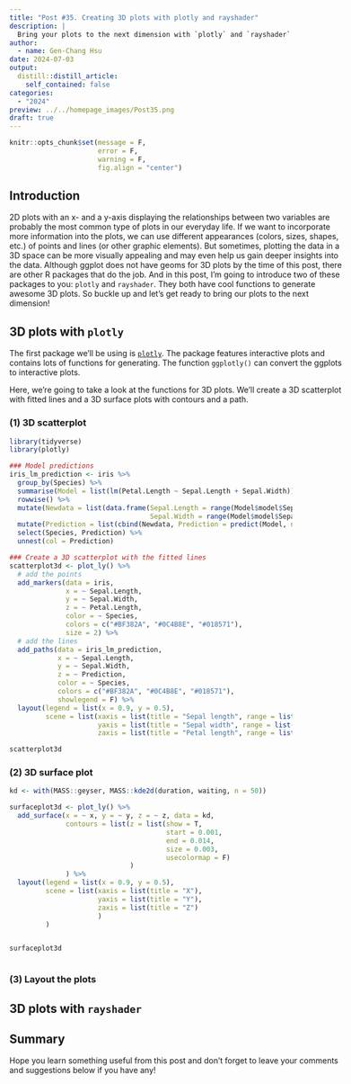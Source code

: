 ```yaml
---
title: "Post #35. Creating 3D plots with plotly and rayshader"
description: |
  Bring your plots to the next dimension with `plotly` and `rayshader`!
author:
  - name: Gen-Chang Hsu
date: 2024-07-03
output:
  distill::distill_article:
    self_contained: false
categories:
  - "2024"
preview: ../../homepage_images/Post35.png
draft: true
---
```


<!-- Webpage style -->

<style>
d-article a {
  color: #2780e3 !important;
  border-bottom: none !important;
}

d-article a:hover {
  color: #2780e3 !important;
  border-bottom: 2px solid !important;
}

d-byline {
  margin-left: -10% !important;
}

d-title {
  margin-left: -10%;
}

d-title h1{
  font-size: 45px;
  width: 130%;
}

d-article {
  margin-left: -10%;
}

p {
  width: 120%;
}

d-article h2 {
  width: 120%;
}

d-article h3 {
  width: 120%;
  font-size: 28px;
}

div.article-footer{
  width: 120%;
}

d-article div.sourceCode { 
  width: 120% !important;
}

d-article pre { 
  width: 120% !important;
}

div.l-body {
  width: 120% !important;
}

d-article table thead tr {
  height: 60px !important;
  width: 210px !important;
}

d-article table thead th {
  height: 60px !important;
  font-size: 22px !important;
  width: 210px !important;
}

d-article table tbody tr td {
  font-size: 21px !important;
  height: 60px !important;
  text-align: center !important;
  width: 210px !important;
}

div.l-body img {
    margin-right: 20% !important;
}

</style>

<head>
  <base target="_blank">
</head>

```r
knitr::opts_chunk$set(message = F, 
                      error = F, 
                      warning = F,
                      fig.align = "center")

```

<!-- Start of the article -->

## Introduction

2D plots with an x- and a y-axis displaying the relationships between two variables are probably the most common type of plots in our everyday life. If we want to incorporate more information into the plots, we can use different appearances (colors, sizes, shapes, etc.) of points and lines (or other graphic elements). But sometimes, plotting the data in a 3D space can be more visually appealing and may even help us gain deeper insights into the data. Although ggplot does not have geoms for 3D plots by the time of this post, there are other R packages that do the job. And in this post, I'm going to introduce two of these packages to you: `plotly` and `rayshader`. They both have cool functions to generate awesome 3D plots. So buckle up and let's get ready to bring our plots to the next dimension!


## 3D plots with `plotly`

The first package we'll be using is [`plotly`](https://plotly.com/r/). The package features interactive plots and contains lots of functions for generating. The function `ggplotly()` can convert the ggplots to interactive plots. 

Here, we're going to take a look at the functions for 3D plots. We'll create a 3D scatterplot with fitted lines and a 3D surface plots with contours and a path.


### (1) 3D scatterplot


```r
library(tidyverse)
library(plotly)

### Model predictions
iris_lm_prediction <- iris %>% 
  group_by(Species) %>% 
  summarise(Model = list(lm(Petal.Length ~ Sepal.Length + Sepal.Width))) %>% 
  rowwise() %>% 
  mutate(Newdata = list(data.frame(Sepal.Length = range(Model$model$Sepal.Length),
                                   Sepal.Width = range(Model$model$Sepal.Width)))) %>% 
  mutate(Prediction = list(cbind(Newdata, Prediction = predict(Model, newdata = Newdata)))) %>% 
  select(Species, Prediction) %>% 
  unnest(col = Prediction)

### Create a 3D scatterplot with the fitted lines
scatterplot3d <- plot_ly() %>% 
  # add the points
  add_markers(data = iris, 
              x = ~ Sepal.Length, 
              y = ~ Sepal.Width, 
              z = ~ Petal.Length, 
              color = ~ Species, 
              colors = c("#BF382A", "#0C4B8E", "#018571"),
              size = 2) %>% 
  # add the lines
  add_paths(data = iris_lm_prediction,
            x = ~ Sepal.Length, 
            y = ~ Sepal.Width, 
            z = ~ Prediction,
            color = ~ Species,
            colors = c("#BF382A", "#0C4B8E", "#018571"),
            showlegend = F) %>% 
  layout(legend = list(x = 0.9, y = 0.5),
         scene = list(xaxis = list(title = "Sepal length", range = list(4, 8)),
                      yaxis = list(title = "Sepal width", range = list(1, 5)),
                      zaxis = list(title = "Petal length", range = list(1, 7))))

scatterplot3d

```


### (2) 3D surface plot

```r

kd <- with(MASS::geyser, MASS::kde2d(duration, waiting, n = 50))

surfaceplot3d <- plot_ly() %>%
  add_surface(x = ~ x, y = ~ y, z = ~ z, data = kd,
              contours = list(z = list(show = T,
                                       start = 0.001, 
                                       end = 0.014, 
                                       size = 0.003,
                                       usecolormap = F)
                              )
              ) %>% 
  layout(legend = list(x = 0.9, y = 0.5),
         scene = list(xaxis = list(title = "X"),
                      yaxis = list(title = "Y"),
                      zaxis = list(title = "Z")
                      )
         )


surfaceplot3d



```




### (3) Layout the plots







## 3D plots with `rayshader`







## Summary






Hope you learn something useful from this post and don't forget to leave your comments and suggestions below if you have any!






